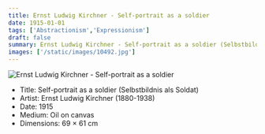```yaml
---
title: Ernst Ludwig Kirchner - Self-portrait as a soldier
date: 1915-01-01
tags: ['Abstractionism','Expressionism']
draft: false
summary: Ernst Ludwig Kirchner - Self-portrait as a soldier (Selbstbildnis als Soldat)
images: ['/static/images/10492.jpg']
---
```


![Ernst Ludwig Kirchner - Self-portrait as a soldier](/static/images/10492.jpg)

* Title: Self-portrait as a soldier (Selbstbildnis als Soldat)
* Artist: Ernst Ludwig Kirchner (1880-1938)
* Date: 1915
* Medium: Oil on canvas
* Dimensions: 69 × 61 cm


